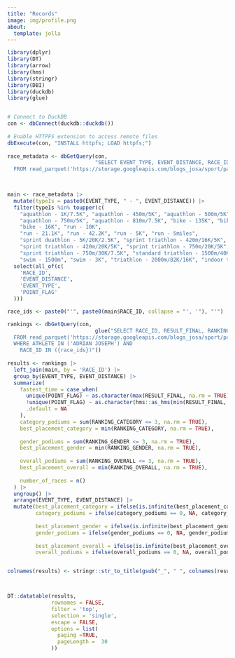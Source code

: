 ```yaml
---
title: "Records"
image: img/profile.png
about:
  template: jolla
---
```


```r

library(dplyr)
library(DT)
library(arrow)
library(hms)
library(stringr)
library(DBI)
library(duckdb)
library(glue)


# Connect to DuckDB
con <- dbConnect(duckdb::duckdb())
  
# Enable HTTPFS extension to access remote files
dbExecute(con, "INSTALL httpfs; LOAD httpfs;")
  
race_metadata <- dbGetQuery(con, 
                            "SELECT EVENT_TYPE, EVENT_DISTANCE, RACE_ID, POINT_FLAG
  FROM read_parquet('https://storage.googleapis.com/blogs_josa/sport/parquets/races_metadata.parquet')")
  


main <- race_metadata |>
  mutate(typeIs = paste0(EVENT_TYPE, " - ", EVENT_DISTANCE)) |>
  filter(typeIs %in% toupper(c(
    "aquathlon - 1K/7.5K", "aquathlon - 450m/5K", "aquathlon - 500m/5K",
    "aquathlon - 750m/5K", "aquathlon - 810m/7.5K", "bike - 135K", "bike - 160K",
    "bike - 16K", "run - 10K",
    "run - 21.1K", "run - 42.2K", "run - 5K", "run - 5miles", 
    "sprint duathlon - 5K/20K/2.5K", "sprint triathlon - 420m/16K/5K",
    "sprint triathlon - 420m/20K/5K", "sprint triathlon - 750m/20K/5K",
    "sprint triathlon - 750m/30K/7.5K", "standard triathlon - 1500m/40K/10K",
    "swim - 1500m", "swim - 3K", "triathlon - 2000m/82K/16K", "indoor triathlon - 15min/15min/15min"))) |>
  select(all_of(c(
    'RACE_ID',
    'EVENT_DISTANCE',
    'EVENT_TYPE',
    'POINT_FLAG'
  )))

race_ids <- paste0("'", paste0(main$RACE_ID, collapse = "', '"), "'")

rankings <- dbGetQuery(con, 
                            glue("SELECT RACE_ID, RESULT_FINAL, RANKING_CATEGORY, RANKING_GENDER, RANKING_OVERALL
  FROM read_parquet('https://storage.googleapis.com/blogs_josa/sport/parquets/races_rankings.parquet')
  WHERE ATHLETE IN ('ADRIAN JOSEPH') AND
    RACE_ID IN ({race_ids})"))
  
results <- rankings |>
  left_join(main, by = 'RACE_ID') |>
  group_by(EVENT_TYPE, EVENT_DISTANCE) |>
  summarize(
    fastest_time = case_when(
      unique(POINT_FLAG) ~ as.character(max(RESULT_FINAL, na.rm = TRUE)),
      !unique(POINT_FLAG) ~ as.character(hms::as_hms(min(RESULT_FINAL, na.rm = TRUE))),
      .default = NA
    ),
    category_podiums = sum(RANKING_CATEGORY <= 3, na.rm = TRUE),
    best_placement_category = min(RANKING_CATEGORY, na.rm = TRUE),
    
    gender_podiums = sum(RANKING_GENDER <= 3, na.rm = TRUE),
    best_placement_gender = min(RANKING_GENDER, na.rm = TRUE),
    
    overall_podiums = sum(RANKING_OVERALL <= 3, na.rm = TRUE),
    best_placement_overall = min(RANKING_OVERALL, na.rm = TRUE),
    
    number_of_races = n()
  ) |>
  ungroup() |>
  arrange(EVENT_TYPE, EVENT_DISTANCE) |>
  mutate(best_placement_category = ifelse(is.infinite(best_placement_category), NA, best_placement_category),
         category_podiums = ifelse(category_podiums == 0, NA, category_podiums),
         
         best_placement_gender = ifelse(is.infinite(best_placement_gender), NA, best_placement_gender),
         gender_podiums = ifelse(gender_podiums == 0, NA, gender_podiums),
         
         best_placement_overall = ifelse(is.infinite(best_placement_overall), NA, best_placement_overall),
         overall_podiums = ifelse(overall_podiums == 0, NA, overall_podiums))


colnames(results) <- stringr::str_to_title(gsub("_", " ", colnames(results)))



DT::datatable(results,
              rownames = FALSE,
              filter = 'top',
              selection = 'single',
              escape = FALSE,
              options = list(
                paging =TRUE,
                pageLength =  30
              ))
```
